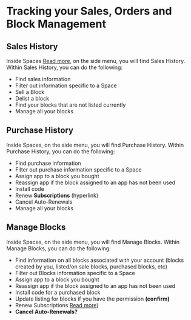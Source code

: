 # Tracking your Sales, Orders and Block Management

## Sales History
Inside Spaces [Read more](https://docs.appblocks.com/docs/Spaces), on the side menu, you will find Sales History. Within Sales History, you can do the following:
* Find sales information
* Filter out information specific to a Space
* Sell a Block
* Delist a block
* Find your blocks that are not listed currently
* Manage all your blocks

## Purchase History
Inside Spaces, on the side menu, you will find Purchase History. Within Purchase History, you can do the following:
* Find purchase information
* Filter out purchase information specific to a Space
* Assign app to a block you bought
* Reassign app if the block assigned to an app has not been used
* Install code 
* Renew **Subscriptions** (hyperlink)
* Cancel Auto-Renewals
* Manage all your blocks

## Manage Blocks
Inside Spaces, on the side menu, you will find Manage Blocks. Within Manage Blocks, you can do the following:
* Find information on all blocks associated with your account (blocks created by you, listed/on sale blocks, purchased blocks, etc)
* Filter out Blocks information specific to a Space
* Assign app to a block you bought
* Reassign app if the block assigned to an app has not been used
* Install code for a purchased block
* Update listing for blocks if you have the permission **(confirm)**
* Renew Subscriptions [Read more](https://docs.appblocks.com/docs/Licences%20and%20Subscriptions))
* **Cancel Auto-Renewals?**
